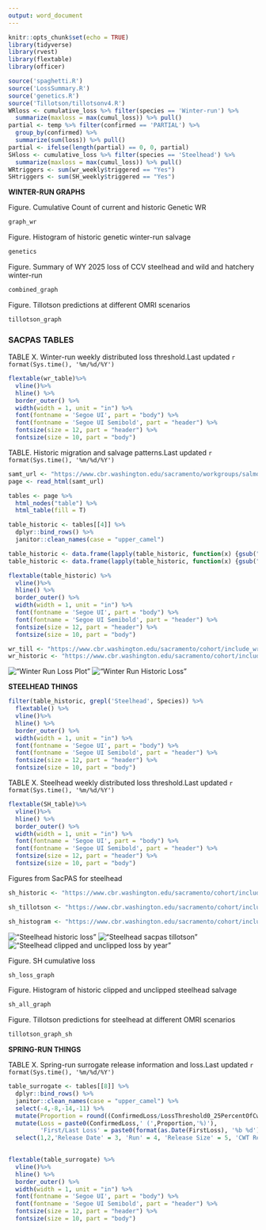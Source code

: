 ```yaml
---
output: word_document
---
```


```r
knitr::opts_chunk$set(echo = TRUE)
library(tidyverse)
library(rvest)
library(flextable)
library(officer)

source('spaghetti.R')
source('LossSummary.R')
source('genetics.R')
source('Tillotson/tillotsonv4.R')
WRloss <- cumulative_loss %>% filter(species == 'Winter-run') %>%
  summarize(maxloss = max(cumul_loss)) %>% pull()
partial <- temp %>% filter(confirmed == 'PARTIAL') %>%
  group_by(confirmed) %>%
  summarize(sum(loss)) %>% pull()
partial <- ifelse(length(partial) == 0, 0, partial)
SHloss <- cumulative_loss %>% filter(species == 'Steelhead') %>%
  summarize(maxloss = max(cumul_loss)) %>% pull()
WRtriggers <- sum(wr_weekly$triggered == "Yes")
SHtriggers <- sum(SH_weekly$triggered == "Yes")
```
**WINTER-RUN GRAPHS**

Figure. Cumulative Count of current and historic Genetic WR
```r
graph_wr

```

Figure. Histogram of historic genetic winter-run salvage
```r
genetics
```

Figure. Summary of WY 2025 loss of CCV steelhead and wild and hatchery winter-run
```r
combined_graph
```

Figure. Tillotson predictions at different OMRI scenarios
```r
tillotson_graph
```
### SACPAS TABLES
TABLE X. Winter-run weekly distributed loss threshold.Last updated `r format(Sys.time(), '%m/%d/%Y')`
```r
flextable(wr_table)%>%
  vline()%>%
  hline() %>%
  border_outer() %>%
  width(width = 1, unit = "in") %>%
  font(fontname = 'Segoe UI', part = "body") %>%
  font(fontname = 'Segoe UI Semibold', part = "header") %>%
  fontsize(size = 12, part = "header") %>%
  fontsize(size = 10, part = "body")
```
TABLE. Historic migration and salvage patterns.Last updated `r format(Sys.time(), '%m/%d/%Y')`
```r


samt_url <- "https://www.cbr.washington.edu/sacramento/workgroups/salmon_monitoring.html"
page <- read_html(samt_url)

tables <- page %>% 
  html_nodes("table") %>%
  html_table(fill = T) 

table_historic <- tables[[4]] %>%
  dplyr::bind_rows() %>%
  janitor::clean_names(case = "upper_camel")

table_historic <- data.frame(lapply(table_historic, function(x) {gsub("BY", " BY", x)})) 
table_historic <- data.frame(lapply(table_historic, function(x) {gsub("WY", " WY", x)})) 
```

```r
flextable(table_historic) %>%
  vline()%>%
  hline() %>%
  border_outer() %>%
  width(width = 1, unit = "in") %>%
  font(fontname = 'Segoe UI', part = "body") %>%
  font(fontname = 'Segoe UI Semibold', part = "header") %>%
  fontsize(size = 12, part = "header") %>%
  fontsize(size = 10, part = "body")
```


```r
wr_till <- "https://www.cbr.washington.edu/sacramento/cohort/include_wrc/load_plot_tillotson_predicted_loss-1.png"
wr_historic <- "https://www.cbr.washington.edu/sacramento/cohort/include_wrc/load_plot_count_genetic_lad_loss-1.png"
```
!["Winter Run Loss Plot"](`r wr_till`)
!["Winter Run Historic Loss"](`r wr_historic`)

**STEELHEAD THINGS**

```r
filter(table_historic, grepl('Steelhead', Species)) %>%
  flextable() %>%
  vline()%>%
  hline() %>%
  border_outer() %>%
  width(width = 1, unit = "in") %>%
  font(fontname = 'Segoe UI', part = "body") %>%
  font(fontname = 'Segoe UI Semibold', part = "header") %>%
  fontsize(size = 12, part = "header") %>%
  fontsize(size = 10, part = "body")
```
  
TABLE X. Steelhead weekly distributed loss threshold.Last updated `r format(Sys.time(), '%m/%d/%Y')`
```r
flextable(SH_table)%>%
  vline()%>%
  hline() %>%
  border_outer() %>%
  width(width = 1, unit = "in") %>%
  font(fontname = 'Segoe UI', part = "body") %>%
  font(fontname = 'Segoe UI Semibold', part = "header") %>%
  fontsize(size = 12, part = "header") %>%
  fontsize(size = 10, part = "body")
```

Figures from SacPAS for steelhead
```r

sh_historic <- "https://www.cbr.washington.edu/sacramento/cohort/include_stlhd/load_plot_count_cumulative_loss-1.png"

sh_tillotson <- "https://www.cbr.washington.edu/sacramento/cohort/include_stlhd/load_plot_tillotson_predicted_loss-1.png"

sh_histogram <- "https://www.cbr.washington.edu/sacramento/cohort/include_stlhd/load_plot_count_total_loss-1.png"

```
!["Steelhead historic loss"](`r sh_historic`)
!["Steelhead sacpas tillotson"](`r sh_tillotson`)
!["Steelhead clipped and unclipped loss by year"](`r sh_histogram`)

Figure. SH cumulative loss
```r
sh_loss_graph
```

Figure. Histogram of historic clipped and unclipped steelhead salvage
```r
sh_all_graph
```

Figure. Tillotson predictions for steelhead at different OMRI scenarios
```r
tillotson_graph_sh
```

**SPRING-RUN THINGS**

TABLE X. Spring-run surrogate release information and loss.Last updated `r format(Sys.time(), '%m/%d/%Y')`
```r


table_surrogate <- tables[[8]] %>%
  dplyr::bind_rows() %>%
  janitor::clean_names(case = "upper_camel") %>%
  select(-4,-8,-14,-11) %>%
  mutate(Proportion = round((ConfirmedLoss/LossThreshold0_25PercentOfCwtReleased)*100,1)) %>%
  mutate(Loss = paste0(ConfirmedLoss,' (',Proportion,'%)'),
         'First/Last Loss' = paste0(format(as.Date(FirstLoss), '%b %d'),'/',format(as.Date(LastLoss), '%b %d'))) %>%
  select(1,2,'Release Date' = 3, 'Run' = 4, 'Release Size' = 5, 'CWT Released' = 6, 'Loss Threshold' = 7, 12,13)
  

```

```r
flextable(table_surrogate) %>%
  vline()%>%
  hline() %>%
  border_outer() %>%
  width(width = 1, unit = "in") %>%
  font(fontname = 'Segoe UI', part = "body") %>%
  font(fontname = 'Segoe UI Semibold', part = "header") %>%
  fontsize(size = 12, part = "header") %>%
  fontsize(size = 10, part = "body")
```